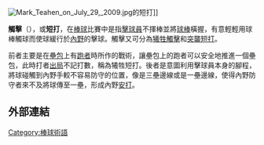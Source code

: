 [[File:Mark_Teahen_on_July_29,_2009.jpg|thumb]]的短打]]

'''觸擊'''（{{lang-en|Bunt}}），或'''短打'''，在[[棒球|棒球]]比賽中是指[[擊球員|擊球員]]不揮棒並將[[球棒|球棒]]橫握，有意輕輕用球棒觸球而使球緩行於[[內野|內野]]的擊球。觸擊又可分為[[犧牲觸擊|犧牲觸擊]]和[[突襲短打|突襲短打]]。

前者主要是在[[壘包|壘包]]上有[[跑壘員|跑者]]時所作的戰術，讓壘包上的跑者可以安全地推進一個壘包，此時打者[[出局_(棒球)|出局]]不記打數，稱為犧牲短打。後者是意圖利用擊球員本身的腳程，將球碰觸到內野手較不容易防守的位置，像是三壘邊線或是一壘邊線，使得內野防守者來不及將球傳至一壘，形成內野[[安打|安打]]。

==外部連結==
{{台灣棒球維基館}}

{{棒球統計}}

[[Category:棒球術語|Category:棒球術語]]